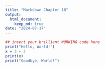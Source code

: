 ```yaml
---
title: "Markdown Chapter 18"
output: 
  html_document: 
    keep_md: true
date: "2024-07-17"
---
```


```r
## insert your brilliant WORKING code here
print("Hello, World!")
x = 3 + 3
print(x)
print("Goodbye, World!")
```

